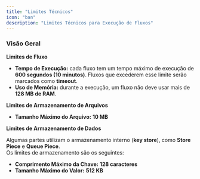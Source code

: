 ```yaml
---
title: "Limites Técnicos"
icon: "ban"
description: "Limites Técnicos para Execução de Fluxos"
---
```


### **Visão Geral**

**Limites de Fluxo**

- **Tempo de Execução:** cada fluxo tem um tempo máximo de execução de **600 segundos (10 minutos)**. Fluxos que excederem esse limite serão marcados como **timeout**.
- **Uso de Memória:** durante a execução, um fluxo não deve usar mais de **128 MB de RAM**.

**Limites de Armazenamento de Arquivos**

- **Tamanho Máximo do Arquivo:** **10 MB**

**Limites de Armazenamento de Dados**

Algumas partes utilizam o armazenamento interno (**key store**), como **Store Piece** e **Queue Piece**.\
Os limites de armazenamento são os seguintes:

- **Comprimento Máximo da Chave:** **128 caracteres**
- **Tamanho Máximo do Valor:** **512 KB**